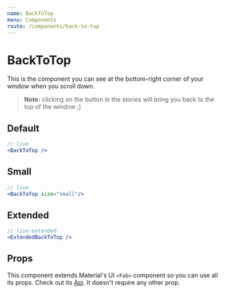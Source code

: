 ```yaml
---
name: BackToTop
menu: Components
route: /components/back-to-top
---
```


# BackToTop

This is the component you can see at the bottom-right corner of your window when you scroll down.

> **Note:** clicking on the button in the stories will bring you back to the top of the window ;)

## Default

```jsx
// live
<BackToTop />
```

## Small

```jsx
// live
<BackToTop size="small"/>
```

## Extended

```jsx
// live-extended
<ExtendedBackToTop />
```

## Props


This component extends Material's UI `<Fab>` component so you can use all its props. Check out its [Api](https://material-ui.com/api/fab/). It doesn't require any other prop.

<Props of="BackToTop" />
